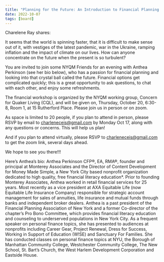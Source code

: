 ```yaml
---
title: "Planning for the Future: An Introduction to Financial Planning Tools with Q&A Time"
date: 2022-10-07
tags: [board]
---
```


Charelene Ray shares:

It seems that the world is spinning faster, that it is difficult to make sense out of it, with vestiges of the latest pandemic, war in the Ukraine, ramping inflation and the impact of climate on our lives. How can anyone concentrate on the future when the present is so turbulent?

You are invited to join some NYQM Friends for an evening with Anthea Perkinson (see her bio below), who has a passion for financial planning and looking into that crystal ball called the future. Financial options get complicated quickly; this is a great opportunity to ask questions, to chat with each other, and enjoy some refreshments.

The financial workshop is organized by the NYQM working group, Concern for Quaker Living (CQL), and will be given on, Thursday, October 20, 6:30-8, Room 1, at 15 Rutherford Place. Please join us in person or on zoom.

As space is limited to 20 people, if you plan to attend in person, please RSVP by email to charleneceis@gmail.com by Monday Oct 17, along with any questions or concerns. This will help us plan!

And if you plan to attend virtually, please RSVP to charleneceis@gmail.com to get the zoom link, several days ahead.

We hope to see you there!!!

Here’s Anthea’s bio: Anthea Perkinson CFP®, EA, RMA®, founder and principal at Monterey Associates and the Director of Content Development for Money Made Simple, a New York City based nonprofit organization dedicated to high quality, free financial literacy education\*. Prior to founding Monterey Associates, Anthea worked in retail financial services for 25 years. Most recently as a vice president at AXA Equitable Life (now Equitable Life Insurance Company) responsible for strategic account management for sales of annuities, life insurance and mutual funds through banks and independent broker dealers. Anthea is a past president of the Financial Planning Association of New York and a former Co-director of the chapter’s Pro Bono Committee, which provides financial literacy education and counseling to underserved populations in New York City. As a frequent speaker on personal finance topics, she has presented to audiences at nonprofits including Career Gear, Project Renewal, Dress for Success, Working in Support of Education (W!SE) and Sanctuary For Families. She has conducted classes on personal finance topics at NYU, the Borough of Manhattan Community College, Westchester Community College, The New School, St. Bart’s Church, the West Harlem Development Corporation and Eastside House.
